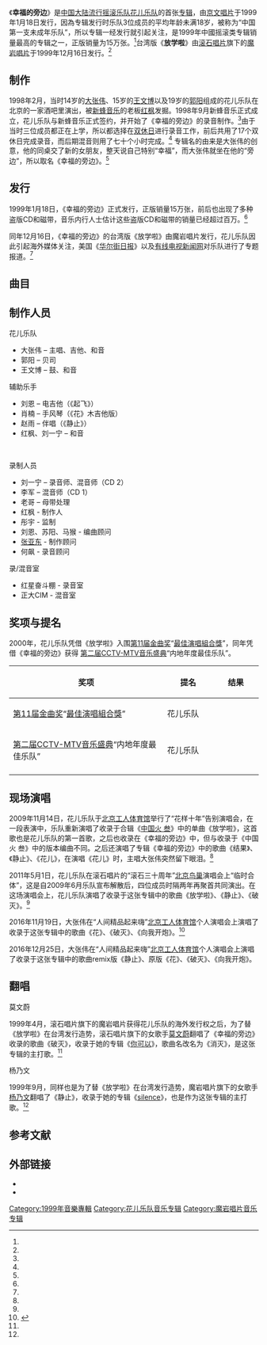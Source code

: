 {{Infobox Album
| Name  = 幸福的旁边
| Type  = 专辑
| Cover  = 花儿乐队-幸福的旁边-封面.jpg
| Caption  = 《幸福的旁边》专辑封面，底下的一行字为：<br/>“中国第一支未成年乐队”。
| Artist  = [[花儿乐队|花儿乐队]]
| Released   = 1999年1月18日
| Recorded  = 1998年9月至10月于红星奋斗棚
| Genre = [[流行朋克|流行朋克]]
| Length = 
| Label =[[京文唱片|京文唱片]]（{{PRC}}）<br/>[[魔岩唱片|魔岩唱片]]（{{ROC}}）
| Producer = [[红枫|红枫]]
| Last album = -
| This album = '''幸福的旁边'''<br/>（1999年）
| Next album = [[草莓声明|草莓声明]]<br/>（1999年）
{{Extra album cover 2
| Upper caption = 放学啦
| Type          = 专辑
| Cover         =花儿乐队-放学啦-封面.jpg
|  Lower caption = 《放学啦》封面，从左到右依次为：<br/>郭阳、大张伟、王文博。
}}
}}

《'''幸福的旁边'''》是[[中国大陆|中国大陆]][[流行摇滚|流行摇滚]][[乐队|乐队]][[花儿乐队|花儿乐队]]的首张[[专辑|专辑]]，由[[京文唱片|京文唱片]]于1999年1月18日发行，因為专辑发行时乐队3位成员的平均年龄未满18岁，被称为“中国第一支未成年乐队”，所以专辑一经发行就引起关注，是1999年中國摇滚类专辑销量最高的专辑之一，正版销量为15万张。<ref name=sina040422/>台湾版《'''放学啦'''》由[[滚石唱片|滚石唱片]]旗下的[[魔岩唱片|魔岩唱片]]于1999年12月16日发行。<ref name=bjqn091014/>

== 制作 ==
1998年2月，当时14岁的[[大张伟|大张伟]]、15岁的[[王文博|王文博]]以及19岁的[[郭阳|郭阳]]组成的花儿乐队在北京的一家酒吧里演出，被[[新蜂音乐|新蜂音乐]]的老板[[红枫|红枫]]发掘。1998年9月新蜂音乐正式成立，花儿乐队与新蜂音乐正式签约，并开始了《幸福的旁边》的录音制作。<ref name=qqmusic091021/>由于当时三位成员都正在上学，所以都选择在[[双休日|双休日]]进行录音工作，前后共用了17个双休日完成录音，而后期混音则用了七十个小时完成。<ref name=nbm001/> 专辑名的由来是大张伟的创意，他的同桌交了新的女朋友，整天说自己特别“幸福”，而大张伟就坐在他的“旁边”，所以取名《幸福的旁边》。<ref name=book/>

== 发行 ==
1999年1月18日，《幸福的旁边》正式发行，正版销量15万张，前后也出现了多种盗版CD和磁带，音乐内行人士估计这些盗版CD和磁带的销量已经超过百万。<ref name=sina040422/>

同年12月16日，《幸福的旁边》的台湾版《放学啦》由魔岩唱片发行，花儿乐队因此引起海外媒体关注，美国《[[华尔街日报|华尔街日报]]》以及[[有线电视新闻网|有线电视新闻网]]对乐队进行了专题报道。<ref name=sina040422/>

== 曲目 ==
{{Tracklist
| headline = CD 1<ref name=nbm001/> 
| all_writing = 大张伟
| all_arranger = 花儿乐队、红枫


| title1 = 轰隆隆
| length1 = 2:04

| title2 =花
| length2 =3:28

| title3 =四季歌
| length3 =2:31

| title4 =向我开炮
| length4 =1:54

| title5 =静止
| length5 =3:15

| title6 =破灭
| length6 =2:19

| title7 =起飞
| length7 =3:45

| title8 =幸福的旁边
| length8 =3:22

| title9 =稻草上的火鸡
| length9 =2:38

| title10 =结果
| length10 =3:47

| title11 =别骗我
| length11 =2:26

| title12 =融化
| length12 =3:14

| title13 =没辙
| length13 =2:22

| title14 = 花
| note14=木吉他版
| length14 =3:42

| title15 =放学啦
| length15 =2:24

| title16 =歌唱
| note16=CD附送歌曲
| length16 =2:24

}}
{{Tracklist
| headline = CD 2（[[B-side|B面]]）

| title1 = 欲望
| length1 = 3:46

| title2 =尘埃
| length2 =4:16

| title3 =十万个为什么
| length3 =1:46

| title4 =我相信谁
| note4=同期录音
| length4 =3:26

| title5 =稻草上的火鸡
| note5=[[Remix|重混音]]
| length5 =6:56

| title6 =放学啦
| note6=重混音
| length6 =6:56

| title7 =花
| note7=伴奏
| length7 =3:46

| title8 =静止
| note8=伴奏
| length8 =3:16

}}
{{Tracklist
| headline = 《放学啦》曲目
| collapsed = yes
| title1 = 轰隆隆
| length1 = 2:04

| title2 =花
| length2 =3:28

| title3 =四季歌
| length3 =2:31

| title4 =向我开炮
| length4 =1:54

| title5 =静止
| length5 =3:15

| title6 =消灭
| length6 =2:19

| title7 =稻草上的火鸡
| length7 =2:39

| title8 =结果
| length8 =3:46

| title9 =融化
| length9 =3:15

| title10 =没辙
| length10 =2:21

| title11 =儿童团歌
| length11 =2:10

| title12 =放学啦
| length12 =2:36

| title13 = 花
| note13=木吉他版
| length13=3:42

}}

== 制作人员 ==
{{col-begin}}
{{col-2}}

;花儿乐队
*大张伟 – 主唱、吉他、和音
*郭阳 – 贝司
*王文博 – 鼓、和音

{{col-2}}

;辅助乐手
*刘恩 – 电吉他（《起飞》）
*肖楠 – 手风琴（《花》木吉他版）
*赵雨 – 伴唱（《静止》）
*红枫、刘一宁 – 和音
{{col-end}}

<br/>
{{col-begin}}
{{col-2}}
;录制人员
*刘一宁 – 录音师、混音师（CD 2）
*李军 – 混音师（CD 1）
*老哥 – 母带处理
*红枫 - 制作人
*彤宇 - 监制
*刘恩、苏阳、马猴 - 编曲顾问
*[[张亚东_(音乐人)|张亚东]] - 制作顾问
*何飙 - 录音顾问
{{col-2}}
;录/混音室
*红星奋斗棚 - 录音室
*正大CIM - 混音室
{{Col-end}}

== 奖项与提名 ==
2000年，花儿乐队凭借《放学啦》入围[[第11届金曲奖|第11届金曲奖]]“[[最佳演唱組合獎_(金曲獎)|最佳演唱組合獎]]”，同年凭借《幸福的旁边》获得 [[第二届CCTV-MTV音乐盛典得奖名单|第二届CCTV-MTV音乐盛典]]“内地年度最佳乐队”。
{| class="wikitable"
|+
|-
! width="350"|奖项 !! width="100"|提名 !! width="90"|结果
|-
| [[第11届金曲奖|第11届金曲奖]]“[[最佳演唱組合獎_(金曲獎)|最佳演唱組合獎]]” || 花儿乐队 ||{{nom}}
|-
| [[第二届CCTV-MTV音乐盛典得奖名单|第二届CCTV-MTV音乐盛典]]“内地年度最佳乐队” || 花儿乐队 ||  {{won}}
|-
|}

== 现场演唱 ==
2009年11月14日，花儿乐队于[[北京工人体育馆|北京工人体育馆]]举行了“花样十年”告别演唱会，在一段表演中，乐队重新演唱了收录于合辑《[[中國火#中國火叄|中国火 叁]]》中的单曲《放学啦》，这首歌也是花儿乐队的第一首歌，之后也收录在《幸福的旁边》中，但与收录于《中国火 叁》中的版本编曲不同。之后还演唱了专辑《幸福的旁边》中的歌曲《结果》、《静止》、《花儿》，在演唱《花儿》时，主唱大张伟突然留下眼泪。<ref name=qq091115/>

2011年5月1日，花儿乐队在滚石唱片的“滚石三十周年”[[北京鸟巢|北京鸟巢]]演唱会上“临时合体”，这是自2009年6月乐队宣布解散后，四位成员时隔两年再聚首共同演出。在这场演唱会上，花儿乐队演唱了收录于这张专辑中的歌曲《放学啦》、《静止》、《破灭》。<ref name=sina110504/>

2016年11月19日，大张伟在“人间精品起来嗨”[[北京工人体育馆|北京工人体育馆]]个人演唱会上演唱了收录于这张专辑中的歌曲《花》、《破灭》、《向我开炮》。<ref>{{Cite web |url=http://www.weibo.com/dazhangwei831 |title=存档副本 |accessdate=2017-01-17 |archive-date=2017-03-20 |archive-url=https://web.archive.org/web/20170320053643/http://weibo.com/dazhangwei831 |dead-url=no }}</ref>

2016年12月25日，大张伟在“人间精品起来嗨”[[北京工人体育馆|北京工人体育馆]]个人演唱会上演唱了收录于这张专辑中的歌曲remix版《静止》、原版《花》、《破灭》、《向我开炮》。

== 翻唱 ==
;莫文蔚
1999年4月，滚石唱片旗下的魔岩唱片获得花儿乐队的海外发行权之后，为了替《放学啦》在台湾发行造势，滚石唱片旗下的女歌手[[莫文蔚|莫文蔚]]翻唱了《幸福的旁边》收录的歌曲《破灭》，收录于她的专辑《[[你可以|你可以]]》，歌曲名改名为《消灭》，是这张专辑的主打歌。<ref name=sina040422/>

;杨乃文
1999年9月，同样也是为了替《放学啦》在台湾发行造势，魔岩唱片旗下的女歌手[[杨乃文|杨乃文]]翻唱了《静止》，收录于她的专辑《[[silence|silence]]》，也是作为这张专辑的主打歌。<ref name=sina040422/>

==参考文献==
{{reflist|refs=

<ref name=nbm001>{{cite web|title=花儿《幸福的旁边》|url=http://newbees.net/catalog/nbm001|publisher=新蜂音乐}}{{Dead link|date=2020年1月 |bot=InternetArchiveBot |fix-attempted=yes }}</ref> 

<ref name=bjqn091014>{{cite news|author=江叶婵|title=花儿 地道的天安门小孩|url=http://bjqn.ynet.com/3.1/0909/17/3902387.html|newspaper=北京青年周刊|deadurl=yes|archiveurl=https://web.archive.org/web/20130119184844/http://bjqn.ynet.com/3.1/0909/17/3902387.html|archivedate=2013-01-19}}</ref> 

<ref name=qqmusic091021>{{cite news|title=花儿乐队专辑介绍一：《幸福的旁边》|url=http://ent.qq.com/a/20091021/000499.htm|newspaper=腾讯音乐}}</ref> 

<ref name=sina110504>{{cite news|title=花儿乐队临时重组 完成人生里程碑式表演|url=http://ent.sina.com.cn/y/2011-05-04/20593299169.shtml|newspaper=新浪娱乐}}</ref> 

<ref name=sina040422>{{cite news|title=花儿乐队连根拔起改投新东家 内地乐坛再地震|url=http://ent.sina.com.cn/p/i/2004-04-22/1235372216.html|newspaper=新浪娱乐}}</ref> 

<ref name=book>{{cite book|author=花儿乐队|title=《花样十年》|year=2010年|isbn=9787547006467}}</ref> 

<ref name=qq091115>{{cite news|title=花儿十周年开唱 极尽搞怪之能事表演“脱衣舞”|url=http://ent.qq.com/a/20091115/000052.htm|newspaper=新京报}}</ref> 
}}

== 外部链接 ==
*{{Douban|1404476|幸福的旁边}}
*{{Douban|2210043|放學啦}}

{{花儿乐队}}

{{DEFAULTSORT:Xing fu de pang bian}}
[[Category:1999年音樂專輯|Category:1999年音樂專輯]]
[[Category:花儿乐队音乐专辑|Category:花儿乐队音乐专辑]]
[[Category:魔岩唱片音乐专辑|Category:魔岩唱片音乐专辑]]